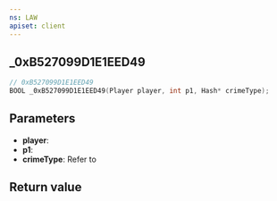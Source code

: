 ```yaml
---
ns: LAW
apiset: client
---
```

## _0xB527099D1E1EED49

```c
// 0xB527099D1E1EED49
BOOL _0xB527099D1E1EED49(Player player, int p1, Hash* crimeType);
```


## Parameters
* **player**:
* **p1**:
* **crimeType**: Refer to <EmbeddedEnum name="eCrimeType" />

## Return value